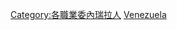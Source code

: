{{Commonscat|Physicians from Venezuela}}

[[Category:各職業委內瑞拉人|Category:各職業委內瑞拉人]]
[[Category:各國醫學家|Venezuela]]